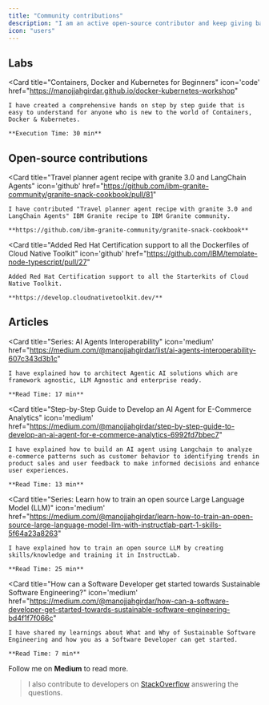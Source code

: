 ```yaml
---
title: "Community contributions"
description: "I am an active open-source contributor and keep giving back to the developer community in any way possible."
icon: "users"
---
```


## Labs

<CardGroup cols={1}>

  <Card
    title="Containers, Docker and Kubernetes for Beginners"
    icon='code'
    href="https://manojjahgirdar.github.io/docker-kubernetes-workshop"
  >
    
    I have created a ​comprehensive hands on step by step guide that is easy to understand for anyone who is new to the world of Containers, Docker & Kubernetes. 
    
    **Execution Time: 30 min**
  </Card>

</CardGroup>

## Open-source contributions

<CardGroup cols={2}>

  <Card
    title="Travel planner agent recipe with granite 3.0 and LangChain Agents"
    icon='github'
    href="https://github.com/ibm-granite-community/granite-snack-cookbook/pull/81"
  >
    
    I have contributed "Travel planner agent recipe with granite 3.0 and LangChain Agents" IBM Granite recipe to IBM Granite community.

    **https://github.com/ibm-granite-community/granite-snack-cookbook**
  </Card>
  
  <Card
    title="Added Red Hat Certification support to all the Dockerfiles of Cloud Native Toolkit"
    icon='github'
    href="https://github.com/IBM/template-node-typescript/pull/27"
  >
    
    Added Red Hat Certification support to all the Starterkits of Cloud Native Toolkit.

    **https://develop.cloudnativetoolkit.dev/**
  </Card>

</CardGroup>

## Articles

<CardGroup cols={3}>

  <Card
    title="Series: AI Agents Interoperability"
    icon='medium'
    href="https://medium.com/@manojjahgirdar/list/ai-agents-interoperability-607c343d3b1c"
  >
    
    I have explained how to architect Agentic AI solutions which are framework agnostic, LLM Agnostic and enterprise ready.
    
    **Read Time: 17 min**
  </Card>
  
  <Card
    title="Step-by-Step Guide to Develop an AI Agent for E-Commerce Analytics"
    icon='medium'
    href="https://medium.com/@manojjahgirdar/step-by-step-guide-to-develop-an-ai-agent-for-e-commerce-analytics-6992fd7bbec7"
  >
    
    I have explained how to build an AI agent using Langchain to analyze e-commerce patterns such as customer behavior to identifying trends in product sales and user feedback to make informed decisions and enhance user experiences.
    
    **Read Time: 13 min**
  </Card>

  <Card
    title="Series: Learn how to train an open source Large Language Model (LLM)"
    icon='medium'
    href="https://medium.com/@manojjahgirdar/learn-how-to-train-an-open-source-large-language-model-llm-with-instructlab-part-1-skills-5f64a23a8263"
  >
    
    I have explained how to train an open source LLM by creating skills/knowledge and training it in InstructLab.
    
    **Read Time: 25 min**
  </Card>

  <Card
    title="How can a Software Developer get started towards Sustainable Software Engineering?"
    icon='medium'
    href="https://medium.com/@manojjahgirdar/how-can-a-software-developer-get-started-towards-sustainable-software-engineering-bd4f1f7f066c"
  >
    
    I have shared my learnings about What and Why of Sustainable Software Engineering and how you as a Software Developer can get started.
    
    **Read Time: 7 min**
  </Card>

</CardGroup>

Follow me on <Icon icon="medium" iconType="solid" /> **Medium** to read more.

> I also contribute to developers on [StackOverflow](https://stackoverflow.com/users/8539177/manoj-jahgirdar) answering the questions.